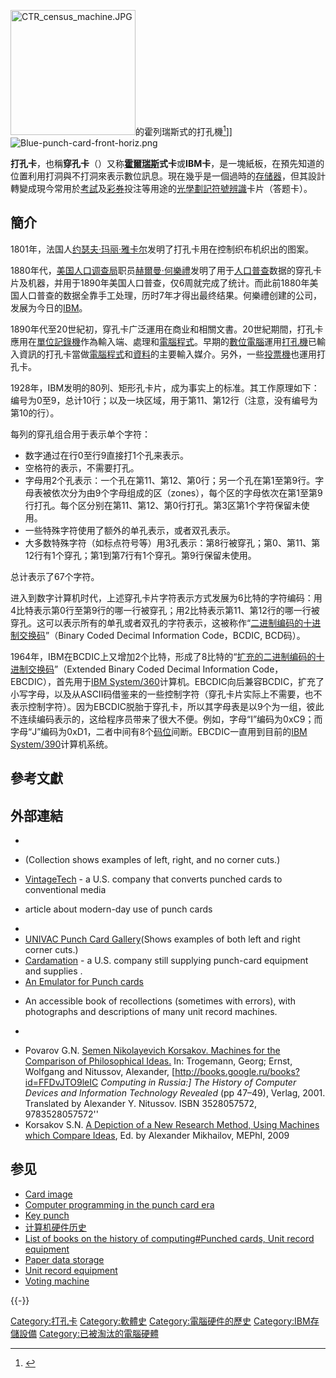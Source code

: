 {{noteTA|G1=IT}}
[[Image:CTR_census_machine.JPG|200px]]的霍列瑞斯式的打孔機<ref name=Truesdell>{{cite book |last = Truesdell |first = Leon E. |title = The Development of Punch Card Taabulation in the Bureau in the Bureau of the Census: 1890-1940 |publisher = US GPO |year = 1965|language = en}}</ref>]]
[[File:Blue-punch-card-front-horiz.png|right]]

'''打孔卡'''，也稱'''穿孔卡'''（{{lang-en|Punched card}}）又称'''[[赫爾曼·霍爾瑞斯|霍爾瑞斯]]式卡'''或'''IBM卡'''，是一塊紙板，在預先知道的位置利用打洞與不打洞來表示數位訊息。現在幾乎是一個過時的[[存储器|存储器]]，但其設計轉變成現今常用於[[考試|考試]]及[[彩券|彩券]]投注等用途的[[光學劃記符號辨識|光學劃記符號辨識]]卡片（答题卡）。

==簡介==
1801年，法国人[[约瑟夫·玛丽·雅卡尔|约瑟夫·玛丽·雅卡尔]]发明了打孔卡用在控制织布机织出的图案。

1880年代，[[美国人口调查局|美国人口调查局]]职员[[赫爾曼·何樂禮|赫爾曼·何樂禮]]发明了用于[[人口普查|人口普查]]数据的穿孔卡片及机器，并用于1890年美国人口普查，仅6周就完成了统计。而此前1880年美国人口普查的数据全靠手工处理，历时7年才得出最终结果。何樂禮创建的公司，发展为今日的[[IBM|IBM]]。

1890年代至20世紀初，穿孔卡广泛運用在商业和相關文書。20世紀期間，打孔卡應用在[[單位記錄機|單位記錄機]]作為輸入端、處理和[[電腦程式|電腦程式]]。早期的[[數位電腦|數位電腦]]運用[[打孔機|打孔機]]已輸入資訊的打孔卡當做[[電腦程式|電腦程式]]和[[資料|資料]]的主要輸入媒介。另外，一些[[投票機|投票機]]也運用打孔卡。

1928年，IBM发明的80列、矩形孔卡片，成为事实上的标准。其工作原理如下：编号为0至9，总计10行；以及一块区域，用于第11、第12行（注意，没有编号为第10的行）。

每列的穿孔组合用于表示单个字符：

*数字通过在行0至行9直接打1个孔来表示。
*空格符的表示，不需要打孔。
*字母用2个孔表示：一个孔在第11、第12、第0行；另一个孔在第1至第9行。字母表被依次分为由9个字母组成的区（zones），每个区的字母依次在第1至第9行打孔。每个区分别在第11、第12、第0行打孔。第3区第1个字符保留未使用。
*一些特殊字符使用了额外的单孔表示，或者双孔表示。
*大多数特殊字符（如标点符号等）用3孔表示：第8行被穿孔；第0、第11、第12行有1个穿孔；第1到第7行有1个穿孔。第9行保留未使用。 
总计表示了67个字符。 

进入到数字计算机时代，上述穿孔卡片字符表示方式发展为6比特的字符编码：用4比特表示第0行至第9行的哪一行被穿孔；用2比特表示第11、第12行的哪一行被穿孔。这可以表示所有的单孔或者双孔的字符表示，这被称作“[[二进码十进数|二进制编码的十进制交换码]]”（Binary Coded Decimal Information Code，BCDIC, BCD码）。

1964年，IBM在BCDIC上又增加2个比特，形成了8比特的“[[EBCDIC|扩充的二进制编码的十进制交换码]]”（Extended Binary Coded Decimal Information Code，EBCDIC），首先用于[[IBM_System/360|IBM System/360]]计算机。EBCDIC向后兼容BCDIC，扩充了小写字母，以及从ASCII码借鉴来的一些控制字符（穿孔卡片实际上不需要，也不表示控制字符）。因为EBCDIC脱胎于穿孔卡，所以其字母表是以9个为一组，彼此不连续编码表示的，这给程序员带来了很大不便。例如，字母“I”编码为0xC9；而字母“J”编码为0xD1，二者中间有8个[[码位|码位]]间断。EBCDIC一直用到目前的[[IBM_System/390|IBM System/390]]计算机系统。

==參考文獻==
{{Reflist}}
{{FOLDOC}}

==外部連結==
{{Commons cat|Punch cards|Punched cards}}
*{{cite web |url=http://ccat.sas.upenn.edu/slubar/fsm.html |title="Do not fold, spindle or mutilate": A cultural history of the punch card |first=Steve |last=Lubar |date=May 1991 |deadurl=yes |archiveurl=https://web.archive.org/web/20060830162506/http://ccat.sas.upenn.edu/slubar/fsm.html |archivedate=2006-08-30 |access-date=2009-06-20 }}
*{{cite web
  | last = Jones
  | first = Douglas W.
  | title = Punched Cards
  | url = http://www.cs.uiowa.edu/~jones/cards/
  | accessdate = October 20, 2006
  | archive-date = 2009-05-18
  | archive-url = https://web.archive.org/web/20090518092827/http://www.cs.uiowa.edu/~jones/cards/
  | dead-url = yes
  }}  (Collection shows examples of left, right, and no corner cuts.)
* [https://web.archive.org/web/20060813105216/http://www.vintagetech.com/ VintageTech] - a U.S. company that converts punched cards to conventional media
*{{cite journal
  | last = Dyson
  | first = George
  | title = The Undead
  | journal = Wired magazine
  | volume = 7
  | issue = 3
  | url = http://www.wired.com/wired/archive/7.03/punchcards_pr.html
  | accessdate = October 2006
  | date = March 1999
  | archive-date = 2009-08-08
  | archive-url = https://web.archive.org/web/20090808063957/http://www.wired.com/wired/archive/7.03/punchcards_pr.html
  | dead-url = no
  }} article about modern-day use of punch cards
*{{cite journal
  | last = Williams
  | first = Robert V.
  | title = Punched Cards: A Brief Tutorial
  | journal = IEEE Annals - Web extra
  | year = 2002
  | url = http://www.computer.org/portal/site/annals/menuitem.8933248930f8c11dbe1fbe108bcd45f3/index.jsp?&pName=annals_level1&path=annals/content&file=punchedcards.xml&xsl=article.xsl
  | accessdate = 2006-10-30
  | author = 
  | archive-url = https://web.archive.org/web/20070926212833/http://www.computer.org/portal/site/annals/menuitem.8933248930f8c11dbe1fbe108bcd45f3/index.jsp?&pName=annals_level1&path=annals%2Fcontent&file=punchedcards.xml&xsl=article.xsl
  | archive-date = 2007-09-26
  | dead-url = yes
  }}
* [https://web.archive.org/web/20111017193746/http://www.cardamation.com/ UNIVAC Punch Card Gallery](Shows examples of both left and right corner cuts.)
* [http://www.cardamation.com Cardamation]{{Wayback|url=http://www.cardamation.com/ |date=20111017193746 }} - a U.S. company still supplying punch-card equipment and supplies {{As of|2008|lc=on}}.
* [http://www.kloth.net/services/cardpunch.php An Emulator for Punch cards]{{Wayback|url=http://www.kloth.net/services/cardpunch.php |date=20060611212523 }}
*{{cite book
 |last      = Fierheller
 |first     = George A.
 |title     = Do not fold, spindle or mutilate: the "hole" story of punched cards
 |publisher = Stewart Pub.
 |year      = 2006
 |isbn      = 1-894183-86-X
 |url       = http://www.gfierheller.ca/Do_Not_Fold/Do_Not_Fold_Web.pdf
}}{{dead link|date=2017年12月 |bot=InternetArchiveBot |fix-attempted=yes }} An accessible book of recollections (sometimes with errors), with photographs and descriptions of many unit record machines.
*{{cite video
 | people = [[Brian_De_Palma|Brian De Palma]] (Director)
 | year = 1961
 | title = 660124: The Story of an IBM Card
 | url = http://www.imdb.com/title/tt0256580/
 | medium = Film
 | access-date = 2009-06-20
 | archive-date = 2009-02-22
 | archive-url = https://web.archive.org/web/20090222145546/http://www.imdb.com/title/tt0256580/
 | dead-url = no
 }} {{Wayback|url=http://www.imdb.com/title/tt0256580/ |date=20090222145546 }}
*Povarov G.N. [http://books.google.ru/books?id=FFDvJTO9leIC&pg=PA47&source=gbs_toc_r&cad=0_0 Semen Nikolayevich Korsakov. Machines for the Comparison of Philosophical Ideas.]{{Wayback|url=http://books.google.ru/books?id=FFDvJTO9leIC&pg=PA47&source=gbs_toc_r&cad=0_0 |date=20110716071721 }} In: Trogemann, Georg; Ernst, Wolfgang and Nitussov, Alexander, [http://books.google.ru/books?id=FFDvJTO9leIC ''Computing in Russia:]{{Wayback|url=http://books.google.ru/books?id=FFDvJTO9leIC |date=20110716071643 }} The History of Computer Devices and Information Technology Revealed'' (pp 47–49), Verlag, 2001. Translated by Alexander Y. Nitussov. ISBN 3528057572, 9783528057572''
*Korsakov S.N. [https://web.archive.org/web/20111128141629/http://cyber.mephi.ru/emportal/users/MEP8HXNJ7_TRW/MEPFIC9W6/korsakov_book.pdf A Depiction of a New Research Method, Using Machines which Compare Ideas], Ed. by Alexander Mikhailov, MEPhI, 2009 {{ru icon}}

==参见==
*[[Card_image|Card image]]
*[[Computer_programming_in_the_punch_card_era|Computer programming in the punch card era]]
*[[Key_punch|Key punch]]
*[[计算机硬件历史|计算机硬件历史]]
*[[List_of_books_on_the_history_of_computing#Punched_cards,_Unit_record_equipment|List of books on the history of computing#Punched cards, Unit record equipment]]
*[[Paper_data_storage|Paper data storage]]
*[[Unit_record_equipment|Unit record equipment]]
*[[Voting_machine#Punch_card|Voting machine]]

{{-}}
{{紙式資料儲存}}

{{Authority control}}
[[Category:打孔卡|Category:打孔卡]]
[[Category:軟體史|Category:軟體史]]
[[Category:電腦硬件的歷史|Category:電腦硬件的歷史]]
[[Category:IBM存儲設備|Category:IBM存儲設備]]
[[Category:已被淘汰的電腦硬體|Category:已被淘汰的電腦硬體]]